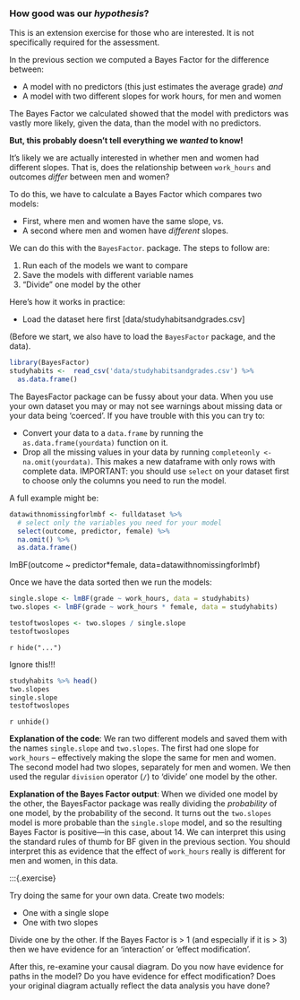 ### How good was our _hypothesis_?

:::{.tip}

This is an extension exercise for those who are interested. It is not
specifically required for the assessment.

:::

In the previous section we computed a Bayes Factor for the difference between:

-   A model with no predictors (this just estimates the average grade) _and_
-   A model with two different slopes for work hours, for men and women

The Bayes Factor we calculated showed that the model with predictors was vastly
more likely, given the data, than the model with no predictors.

**But, this probably doesn't tell everything we _wanted_ to know!**

It's likely we are actually interested in whether men and women had different
slopes. That is, does the relationship between `work_hours` and outcomes
_differ_ between men and women?

To do this, we have to calculate a Bayes Factor which compares two models:

-   First, where men and women have the same slope, vs.
-   A second where men and women have _different_ slopes.

We can do this with the `BayesFactor`. package. The steps to follow are:

1. Run each of the models we want to compare
2. Save the models with different variable names
3. "Divide" one model by the other

Here's how it works in practice:

-   Load the dataset here first [data/studyhabitsandgrades.csv]

(Before we start, we also have to load the `BayesFactor` package, and the data).

```r
library(BayesFactor)
studyhabits <-  read_csv('data/studyhabitsandgrades.csv') %>%
  as.data.frame()
```


:::{.tip}

The BayesFactor package can be fussy about your data. When you use your own
dataset you may or may not see warnings about missing data or your data being
'coerced'. If you have trouble with this you can try to:

-   Convert your data to a `data.frame` by running the `as.data.frame(yourdata)`
    function on it.
-   Drop all the missing values in your data by running
    `completeonly <- na.omit(yourdata)`. This makes a new dataframe with only
    rows with complete data. IMPORTANT: you should use `select` on your dataset
    first to choose only the columns you need to run the model.

A full example might be:

```r
datawithnomissingforlmbf <- fulldataset %>%
  # select only the variables you need for your model
  select(outcome, predictor, female) %>%
  na.omit() %>%
  as.data.frame()
```

lmBF(outcome ~ predictor*female, data=datawithnomissingforlmbf)
:::



Once we have the data sorted then we run the models:

```r
single.slope <- lmBF(grade ~ work_hours, data = studyhabits)
two.slopes <- lmBF(grade ~ work_hours * female, data = studyhabits)

testoftwoslopes <- two.slopes / single.slope
testoftwoslopes
```

`r hide("...")`

Ignore this!!!

```r
studyhabits %>% head()
two.slopes
single.slope
testoftwoslopes

```

`r unhide()`

**Explanation of the code**: We ran two different models and saved them with the
names `single.slope` and `two.slopes`. The first had one slope for `work_hours`
-- effectively making the slope the same for men and women. The second model had
two slopes, separately for men and women. We then used the regular `division`
operator (`/`) to 'divide' one model by the other.

**Explanation of the Bayes Factor output**: When we divided one model by the
other, the BayesFactor package was really dividing the _probability_ of one
model, by the probability of the second. It turns out the `two.slopes` model is
more probable than the `single.slope` model, and so the resulting Bayes Factor
is positive---in this case, about 14. We can interpret this using the standard
rules of thumb for BF given in the previous section. You should interpret this
as evidence that the effect of `work_hours` really is different for men and
women, in this data.

:::{.exercise}

Try doing the same for your own data. Create two models:

-   One with a single slope
-   One with two slopes

Divide one by the other. If the Bayes Factor is > 1 (and especially if it
is > 3) then we have evidence for an 'interaction' or 'effect modification'.

After this, re-examine your causal diagram. Do you now have evidence for paths
in the model? Do you have evidence for effect modification? Does your original
diagram actually reflect the data analysis you have done?
